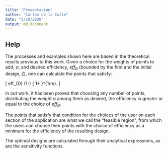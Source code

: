```yaml
---
title: "Presentación"
author: "Carlos de la Calle"
date: "5/10/2020"
output: md_document
---
```



## Help

The processes and examples shown here are based in the theoretical results previous to this work. Given a choice for the weights of points to add, $\alpha$, and desired efficiency, $eff_{D}$ (bounded by the first and the initial design, $\zeta$), one can calculate the points that satisfy:

\[
eff_{D} \geq (1-\alpha) \left\{ 1+\frac{\alpha d(x_{1},\zeta)}{1-\alpha} \right\}^{1/m}.
\]

In out work, it has been proved that choosing any number of points, distributing the weight $\alpha$ among them as desired, the efficiency is greater or equal to the choice of $eff_D$. 

The points that satisfy that condition for the choices of the user on each section of the application are what we call the "feasible region", from which the users can choose their points with the choice of efficiency as a minimum for the efficiency of the resulting design.

The optimal designs are calculated through their analytical expressions, as are the sensitivity functions. 

